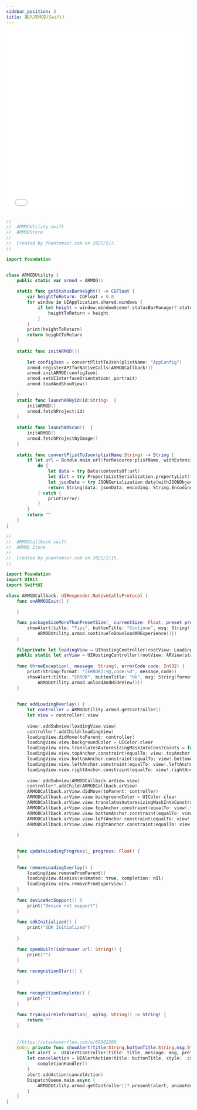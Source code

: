 ```yaml
---
sidebar_position: 3
title: 接入XRMOD(Swift)
---
```


<iframe height="500px"  width="100%" className="video-showcase" src="//player.bilibili.com/player.html?aid=758355740&bvid=BV1q64y1o75i&cid=345215059&page=1" scrolling="no" border="0" frameborder="no" framespacing="0" allowfullscreen="true"> </iframe>

```swift title="ARMODUtility.swift"
//
//  ARMODUtility.swift
//  ARMODStore
//
//  Created by Phantomsxr.com on 2021/5/2.
//

import Foundation


class ARMODUtility {
    public static var armod = ARMOD()
    
    static func getStatusBarHeight() -> CGFloat {
        var heightToReturn: CGFloat = 0.0
        for window in UIApplication.shared.windows {
            if let height = window.windowScene?.statusBarManager?.statusBarFrame.height, height > heightToReturn {
                heightToReturn = height
            }
        }
        print(heightToReturn)
        return heightToReturn
    }
    
    static func initARMOD(){
        
        let configJson = convertPlistToJson(plistName: "AppConfig")
        armod.registerAPIforNativeCalls(ARMODCallback())
        armod.initARMOD(configJson)
        armod.setUIInterfaceOrientation(.portrait)
        armod.loadAndShowView()
        
    }
    static func launchARById(id:String)  {
        initARMOD()
        armod.fetchProject(id)
    }
    
    static func launchARScan()  {
        initARMOD()
        armod.fetchProjectByImage()
    }
    
    static func convertPlistToJson(plistName:String) -> String {
        if let url = Bundle.main.url(forResource:plistName, withExtension: "plist") {
            do {
                let data = try Data(contentsOf:url)
                let dict = try PropertyListSerialization.propertyList(from: data, options: [], format: nil) as! [String:Any]
                let jsonData = try JSONSerialization.data(withJSONObject: dict , options: .prettyPrinted)
                return String(data: jsonData, encoding: String.Encoding.utf8) ?? ""
            } catch {
                print(error)
            }
        }
        return ""
    }
}

```

```swift title="ARMODCallback.swift"
//
//  ARMODCallback.swift
//  ARMOD Store
//
//  Created by phantomsxr.com on 2021/2/15.
//

import Foundation
import UIKit
import SwiftUI

class ARMODCallback: UIResponder,NativeCallsProtocol {
    func onARMODExit() {
        
    }

    func packageSizeMoreThanPresetSize(_ currentSize: Float, preset presetSize: Float) {
        showAlert(title: "Tips", buttonTitle: "Continue", msg: String(format: "Need to download %.2f", currentSize),completionHandler: {
            ARMODUtility.armod.continueToDownloadARExperience()})
    }
    
    fileprivate let loadingView = UIHostingController(rootView: LoadingView())
    public static let arView = UIHostingController(rootView: ARView(statusBarHeight: ARMODUtility.getStatusBarHeight()))
    
    func throwException(_ message: String!, errorCode code: Int32) {
        print(String(format: "[ERROR]:%@,code:%d", message,code))
        showAlert(title: "ERROR", buttonTitle: "Ok", msg: String(format: "[ERROR]:%@,code:%d", message,code),completionHandler: {
            ARMODUtility.armod.unloadAndHideView()})
    }
    
 
    func addLoadingOverlay() {
        let controller = ARMODUtility.armod.getController()
        let view = controller?.view
        
        view!.addSubview(loadingView.view)
        controller?.addChild(loadingView)
        loadingView.didMove(toParent: controller)
        loadingView.view.backgroundColor = UIColor.clear
        loadingView.view.translatesAutoresizingMaskIntoConstraints = false
        loadingView.view.topAnchor.constraint(equalTo: view!.topAnchor).isActive = true
        loadingView.view.bottomAnchor.constraint(equalTo: view!.bottomAnchor).isActive = true
        loadingView.view.leftAnchor.constraint(equalTo: view!.leftAnchor).isActive = true
        loadingView.view.rightAnchor.constraint(equalTo: view!.rightAnchor).isActive = true
        
        view!.addSubview(ARMODCallback.arView.view)
        controller?.addChild(ARMODCallback.arView)
        ARMODCallback.arView.didMove(toParent: controller)
        ARMODCallback.arView.view.backgroundColor = UIColor.clear
        ARMODCallback.arView.view.translatesAutoresizingMaskIntoConstraints = false
        ARMODCallback.arView.view.topAnchor.constraint(equalTo: view!.topAnchor).isActive = true
        ARMODCallback.arView.view.bottomAnchor.constraint(equalTo: view!.bottomAnchor).isActive = true
        ARMODCallback.arView.view.leftAnchor.constraint(equalTo: view!.leftAnchor).isActive = true
        ARMODCallback.arView.view.rightAnchor.constraint(equalTo: view!.rightAnchor).isActive = true
        
    }

    
    func updateLoadingProgress(_ progress: Float) {
    }
    
    func removeLoadingOverlay() {
        loadingView.removeFromParent()
        loadingView.dismiss(animated: true, completion: nil)
        loadingView.view.removeFromSuperview()
    }
    
    func deviceNotSupport() {
        print("Device not support")
    }
    
    func sdkInitialized() {
        print("SDK Initialized")
        
    }
    
    func openBuilt(inBrowser url: String!) {
        print("")
    }
    
    func recognitionStart() {
        
    }
    
    func recognitionComplete() {
        print("")
    }
    
    func tryAcquireInformation(_ opTag: String!) -> String! {
        return ""
    }
    
    
    //https://stackoverflow.com/a/60562200
    @objc private func showAlert(title:String,buttonTitle:String,msg:String,completionHandler:@escaping()->Void){
        let alert =  UIAlertController(title: title, message: msg, preferredStyle: .alert)
        let cancelAction = UIAlertAction(title: buttonTitle, style: .cancel) { (action) in
            completionHandler()
        }
        alert.addAction(cancelAction)
        DispatchQueue.main.async {
            ARMODUtility.armod.getController()?.present(alert, animated: true, completion: nil)
        }
    }    
}

```